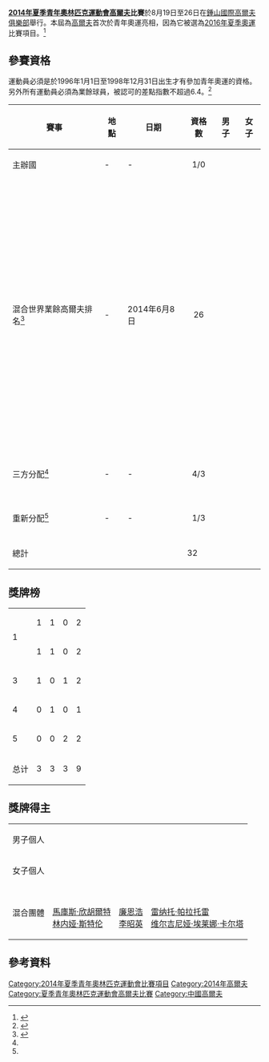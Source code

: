 {{noteTA|G1=Sports}}
{{Infobox Olympic event
|event = 高爾夫
|games = 2014年夏季青年
|image = [[File:Olympic_rings_without_rims.svg|centre]]
|caption = 
|venue = [[鍾山國際高爾夫俱樂部|鍾山國際高爾夫俱樂部]]
|date = 8月19日至26日
|competitors = 64<ref>{{Cite web |url=http://www.nanjing2014.org/en/en_sports/sportsIntroGolf.htm |title=Golf on Nanjing 2014 Official Website |accessdate=2014-08-14 |archive-date=2014-08-25 |archive-url=https://web.archive.org/web/20140825023126/http://www.nanjing2014.org/en/en_sports/sportsIntroGolf.htm |dead-url=no }}</ref>
|nations = 
|prev = 第一屆
|next = [[2018年夏季青年奧林匹克運動會高爾夫比賽|2018]]
}}

{{2014年夏季青年奧林匹克運動會高爾夫比賽}}

'''[[2014年夏季青年奧林匹克運動會|2014年夏季青年奧林匹克運動會]][[高爾夫|高爾夫]]比賽'''於8月19日至26日在[[鍾山國際高爾夫俱樂部|鍾山國際高爾夫俱樂部]]舉行。本屆為[[高爾夫|高爾夫]]首次於青年奧運亮相，因為它被選為[[2016年夏季奧運|2016年夏季奧運]]比賽項目。<ref>{{cite news|url=http://seattletimes.nwsource.com/html/sports/2009656175_apolyiocnewsports.html|title=Golf, rugby backed by IOC board for 2016 Games|last=Wilson|first=Stephen|date=August 13, 2009|agency=Associated Press|accessdate=14 August 2009|work=The Seattle Times|archive-date=2011-06-04|archive-url=https://web.archive.org/web/20110604091017/http://seattletimes.nwsource.com/html/sports/2009656175_apolyiocnewsports.html|dead-url=no}}</ref>

==參賽資格==

運動員必須是於1996年1月1日至1998年12月31日出生才有參加青年奧運的資格。另外所有運動員必須為業餘球員，被認可的差點指數不超過6.4。<ref name=Golf>{{cite news | url=http://igfederation.s3.amazonaws.com/wp-content/uploads/2013/10/Nanjing-2014-v.-2013-09-Qualification-System-IGF.pdf | title=Qualification System: Golf | work=[[International_Golf_Federation|IGF]] | date=September 2013 | accessdate=5 June 2014 | archive-date=2014-06-06 | archive-url=https://web.archive.org/web/20140606203810/http://igfederation.s3.amazonaws.com/wp-content/uploads/2013/10/Nanjing-2014-v.-2013-09-Qualification-System-IGF.pdf | dead-url=no }}</ref>

{|class="wikitable" width=750 
|-
! 賽事 !! 地點!! 日期 !! 資格數 ||男子||女子
|-
|主辦國 || - || - || align="center"| 1/0 ||{{flagIOC|CHN|2014年夏季青年}} ||
|-
|混合世界業餘高爾夫排名<ref name=qualification>{{cite news | url=http://www.igfgolf.org/olympic-games/youth-olympic-games/youth-olympic-golf-ranking/ | title=Youth Olympic Games Golf Ranking | work=[[國際高爾夫總會|IGF]] | date=6 August 2014 | accessdate=6 August 2014 | deadurl=yes | archiveurl=https://web.archive.org/web/20140702151154/http://www.igfgolf.org/olympic-games/youth-olympic-games/youth-olympic-golf-ranking/ | archivedate=2014年7月2日 }}</ref>|| - || 2014年6月8日 || align="center"| 26 ||{{flagIOC|AUS|2014年夏季青年}}<br>{{flagIOC|AUT|2014年夏季青年}}<br>{{flagIOC|BEL|2014年夏季青年}}<br>{{flagIOC|CAN|2014年夏季青年}}<br>{{flagIOC|DEN|2014年夏季青年}}<br>{{flagIOC|FIN|2014年夏季青年}}<br>{{flagIOC|FRA|2014年夏季青年}}<br>{{flagIOC|GER|2014年夏季青年}}<br>{{flagIOC|GBR|2014年夏季青年}}<br>{{flagIOC|HKG|2014年夏季青年}}<br>{{flagIOC|IND|2014年夏季青年}}<br>{{flagIOC|IRL|2014年夏季青年}}<br>{{flagIOC|ITA|2014年夏季青年}}<br>{{flagIOC|JPN|2014年夏季青年}}<br>{{flagIOC|KOR|2014年夏季青年}}<br>{{flagIOC|MEX|2014年夏季青年}}<br>{{flagIOC|NED|2014年夏季青年}}<br>{{flagIOC|NZL|2014年夏季青年}}<br>{{flagIOC|NOR|2014年夏季青年}}<br>{{flagIOC|SLO|2014年夏季青年}}<br>{{flagIOC|RSA|2014年夏季青年}}<br>{{flagIOC|ESP|2014年夏季青年}}<br>{{flagIOC|SWE|2014年夏季青年}}<br>{{flagIOC|TPE|2014年夏季青年}}<br>{{flagIOC|THA|2014年夏季青年}}<br>{{flagIOC|VEN|2014年夏季青年}} ||{{flagIOC|AUS|2014年夏季青年}}<br>{{flagIOC|AUT|2014年夏季青年}}<br>{{flagIOC|BEL|2014年夏季青年}}<br>{{flagIOC|CAN|2014年夏季青年}}<br>{{flagIOC|DEN|2014年夏季青年}}<br>{{flagIOC|FIN|2014年夏季青年}}<br>{{flagIOC|FRA|2014年夏季青年}}<br>{{flagIOC|GER|2014年夏季青年}}<br>{{flagIOC|GBR|2014年夏季青年}}<br>{{flagIOC|HKG|2014年夏季青年}}<br>{{flagIOC|IND|2014年夏季青年}}<br>{{flagIOC|IRL|2014年夏季青年}}<br>{{flagIOC|ITA|2014年夏季青年}}<br>{{flagIOC|JPN|2014年夏季青年}}<br>{{flagIOC|KOR|2014年夏季青年}}<br>{{flagIOC|MEX|2014年夏季青年}}<br>{{flagIOC|NED|2014年夏季青年}}<br>{{flagIOC|NZL|2014年夏季青年}}<br>{{flagIOC|NOR|2014年夏季青年}}<br>{{flagIOC|SLO|2014年夏季青年}}<br>{{flagIOC|RSA|2014年夏季青年}}<br>{{flagIOC|ESP|2014年夏季青年}}<br>{{flagIOC|SWE|2014年夏季青年}}<br>{{flagIOC|TPE|2014年夏季青年}}<br>{{flagIOC|THA|2014年夏季青年}}<br>{{flagIOC|VEN|2014年夏季青年}}
|-
| 三方分配<ref name=qualification/>|| - || - || align="center"| 4/3 ||{{flagIOC|COK|2014年夏季青年}}<br>{{flagIOC|GUM|2014年夏季青年}}<br>{{flagIOC|PAN|2014年夏季青年}}<br>{{flagIOC|SWZ|2014年夏季青年}} ||valign=top|{{flagIOC|COK|2014年夏季青年}}<br>{{flagIOC|GUM|2014年夏季青年}}<br>{{flagIOC|SWZ|2014年夏季青年}}
|-
| 重新分配<ref name=qualification/>|| - || - || align="center"| 1/3 ||valign=top|{{flagIOC|MAS|2014年夏季青年}} ||{{flagIOC|ARG|2014年夏季青年}}<br>{{flagIOC|MAS|2014年夏季青年}}<br>{{flagIOC|SUI|2014年夏季青年}}
|-
! 總計 !! !! !! 32 !! !!
|}

==獎牌榜==
{| {{RankedMedalTable}}
|-
| rowspan=2|1 ||align=left|{{flagIOCteam|KOR|2014年夏季青年}} || 1 || 1 || 0 || 2
|-
| align=left|{{flagIOCteam|SWE|2014年夏季青年}} || 1 || 1 || 0 || 2
|-
| 3 ||align=left|{{flagIOCteam|ITA|2014年夏季青年}} || 1 || 0 || 1 || 2
|-
| 4 ||align=left|{{flagIOCteam|TPE|2014年夏季青年}} || 0 || 1 || 0 || 1
|-
| 5 ||align=left|{{flagIOCteam|THA|2014年夏季青年}} || 0 || 0 || 2 || 2
|- class="sortbottom"
!colspan=2| 总计 || 3 || 3 || 3 ||9
|}

==獎牌得主==
{| {{MedalistTable|type=項目}}
|-
| 男子個人<br/>{{DetailsLink|2014年夏季青年奧林匹克運動會男子高爾夫比賽}}
|{{flagIOCmedalist|[[雷納托·帕拉托雷|雷納托·帕拉托雷]]|ITA|2014年夏季青年}} 
|{{flagIOCmedalist|[[馬庫斯·欣胡爾特|馬庫斯·欣胡爾特]]|SWE|2014年夏季青年}}
|{{flagIOCmedalist|[[丹泰·汶馬|丹泰·汶馬]]|THA|2014年夏季青年}}
|-
| 女子個人<br/>{{DetailsLink|2014年夏季青年奧林匹克運動會女子高爾夫比賽}}
|{{flagIOCmedalist|[[李昭英|李昭英]]|KOR|2014年夏季青年}}
|{{flagIOCmedalist|[[程思嘉|程思嘉]]|TPE|2014年夏季青年}}
|{{flagIOCmedalist|[[素巴瑪·桑佔|素巴瑪·桑佔]]|THA|2014年夏季青年}}
|-
| 混合團體<br/>{{DetailsLink|2014年夏季青年奧林匹克運動會混合團體高爾夫比賽}}
| {{flagIOCteam|SWE|2014年夏季青年}}<br>[[馬庫斯·欣胡爾特|馬庫斯·欣胡爾特]]<br>[[林内娅·斯特伦|林内娅·斯特伦]]
| {{flagIOCteam|KOR|2014年夏季青年}}<br>[[廉恩浩|廉恩浩]]<br>[[李昭英|李昭英]]
| {{flagIOCteam|ITA|2014年夏季青年}}<br>[[雷纳托·帕拉托雷|雷纳托·帕拉托雷]]<br>[[维尔吉尼娅·埃莱娜·卡尔塔|维尔吉尼娅·埃莱娜·卡尔塔]]
|}

==參考資料==
{{Reflist}}

{{2014年夏季青年奧林匹克運動會項目}}
{{青年奧林匹克運動會高爾夫比賽}}

{{DEFAULTSORT:Golf At The 2014 Summer Youth Olympics}}
[[Category:2014年夏季青年奧林匹克運動會比賽項目|Category:2014年夏季青年奧林匹克運動會比賽項目]]
[[Category:2014年高爾夫|Category:2014年高爾夫]]
[[Category:夏季青年奧林匹克運動會高爾夫比賽|Category:夏季青年奧林匹克運動會高爾夫比賽]]
[[Category:中國高爾夫|Category:中國高爾夫]]